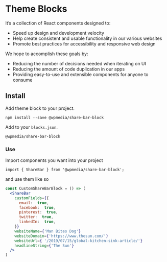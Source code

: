 <Meta title="Intro" />

# Theme Blocks

It’s a collection of React components designed to:

- Speed up design and development velocity
- Help create consistent and usable functionality in our various websites
- Promote best practices for accessibility and responsive web design

We hope to accomplish these goals by:

- Reducing the number of decisions needed when iterating on UI
- Reducing the amount of code duplication in our apps
- Providing easy-to-use and extensible components for anyone to consume

## Install

Add theme block to your project.

`npm install --save @wpmedia/share-bar-block`

Add to your `blocks.json`.

`@wpmedia/share-bar-block`

### **Use**

Import components you want into your project

`import { ShareBar } from '@wpmedia/share-bar-block';`

and use them like so

```jsx
const CustomShareBarBlock = () => (
  <ShareBar
    customFields={{
      email:  true,
      facebook:  true,
      pinterest:  true,
      twitter:  true,
      linkedIn:  true,
    }}
    websiteName={'Man Bites Dog'}
    websiteDomain={'https://www.thesun.com/'}
    websiteUrl={ '/2019/07/15/global-kitchen-sink-article/'}
    headlineString={'The Sun'}
  />
)
```
